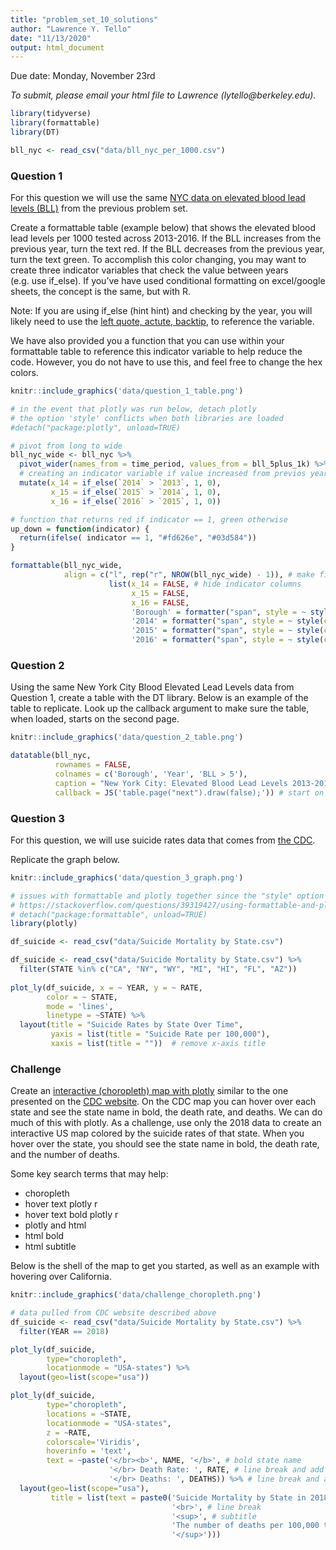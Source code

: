 ```yaml
---
title: "problem_set_10_solutions"
author: "Lawrence Y. Tello"
date: "11/13/2020"
output: html_document
---
```


Due date: Monday, November 23rd

*To submit, please email your html file to Lawrence (lytello@berkeley.edu).*

```r
library(tidyverse)
library(formattable)
library(DT)
```

```r
bll_nyc <- read_csv("data/bll_nyc_per_1000.csv")
```

### Question 1

For this question we will use the same [NYC data on elevated blood lead levels (BLL)](https://data.cityofnewyork.us/Health/Children-Under-6-yrs-with-Elevated-Blood-Lead-Leve/tnry-kwh5) from the previous problem set.

Create a formattable table (example below) that shows the elevated blood lead levels per 1000 tested across 2013-2016. If the BLL increases from the previous year, turn the text red. If the BLL decreases from the previous year, turn the text green. To accomplish this color changing, you may want to create three indicator variables that check the value between years (e.g. use if_else). If you've have used conditional formatting on excel/google sheets, the concept is the same, but with R. 

Note: If you are using if_else (hint hint) and checking by the year, you will likely need to use the [left quote, actute, backtip](https://www.computerhope.com/jargon/b/backquot.htm#:~:text=Alternatively%20known%20as%20acute%2C%20backtick,keyboard%20key%20as%20the%20tilde.), to reference the variable. 

We have also provided you a function that you can use within your formattable table to reference this indicator variable to help reduce the code. However, you do not have to use this, and feel free to change the hex colors. 

```r
knitr::include_graphics('data/question_1_table.png')
```

```r
# in the event that plotly was run below, detach plotly
# the option 'style' conflicts when both libraries are loaded
#detach("package:plotly", unload=TRUE)

# pivot from long to wide
bll_nyc_wide <- bll_nyc %>%
  pivot_wider(names_from = time_period, values_from = bll_5plus_1k) %>%
  # creating an indicator variable if value increased from previos year
  mutate(x_14 = if_else(`2014` > `2013`, 1, 0),
         x_15 = if_else(`2015` > `2014`, 1, 0),
         x_16 = if_else(`2016` > `2015`, 1, 0))

# function that returns red if indicator == 1, green otherwise
up_down = function(indicator) {
  return(ifelse( indicator == 1, "#fd626e", "#03d584"))
}

formattable(bll_nyc_wide,
            align = c("l", rep("r", NROW(bll_nyc_wide) - 1)), # make first column left aligned
                      list(x_14 = FALSE, # hide indicator columns
                           x_15 = FALSE,
                           x_16 = FALSE,
                           'Borough' = formatter("span", style = ~ style(color = "grey", font.weight = "bold")), 
                           '2014' = formatter("span", style = ~ style(color = up_down(x_14))),
                           '2015' = formatter("span", style = ~ style(color = up_down(x_15))),
                           '2016' = formatter("span", style = ~ style(color = up_down(x_16)))))

```
\newpage

### Question 2

Using the same New York City Blood Elevated Lead Levels data from Question 1, create a table with the DT library. Below is an example of the table to replicate. Look up the callback argument to make sure the table, when loaded, starts on the second page.

```r
knitr::include_graphics('data/question_2_table.png')
```

```r
datatable(bll_nyc, 
          rownames = FALSE,
          colnames = c('Borough', 'Year', 'BLL > 5'),
          caption = "New York City: Elevated Blood Lead Levels 2013-2016 by Borough",
          callback = JS('table.page("next").draw(false);')) # start on second page
```

\newpage

### Question 3

For this question, we will use suicide rates data that comes from [the CDC](https://www.cdc.gov/nchs/pressroom/sosmap/suicide-mortality/suicide.htm). 

Replicate the graph below. 

```r
knitr::include_graphics('data/question_3_graph.png')
```

```r
# issues with formattable and plotly together since the "style" option overlap
# https://stackoverflow.com/questions/39319427/using-formattable-and-plotly-simultaneously
# detach("package:formattable", unload=TRUE)
library(plotly)

df_suicide <- read_csv("data/Suicide Mortality by State.csv")
```


```r


df_suicide <- read_csv("data/Suicide Mortality by State.csv") %>%
  filter(STATE %in% c("CA", "NY", "WY", "MI", "HI", "FL", "AZ"))
 
plot_ly(df_suicide, x = ~ YEAR, y = ~ RATE, 
        color = ~ STATE,  
        mode = 'lines',
        linetype = ~STATE) %>%
  layout(title = "Suicide Rates by State Over Time",
         yaxis = list(title = "Suicide Rate per 100,000"),
         xaxis = list(title = ""))  # remove x-axis title
```

\newpage

### Challenge

Create an [interactive (choropleth) map with plotly](https://plotly.com/r/choropleth-maps/) similar to the one presented on the [CDC website](https://www.cdc.gov/nchs/pressroom/sosmap/suicide-mortality/suicide.htm). On the CDC map you can hover over each state and see the state name in bold, the death rate, and deaths. We can do much of this with plotly. As a challenge, use only the 2018 data to create an interactive US map colored by the suicide rates of that state. When you hover over the state, you should see the state name in bold, the death rate, and the number of deaths. 

Some key search terms that may help: 

* choropleth
* hover text plotly r
* hover text bold plotly r
* plotly and html
* html bold
* html subtitle

Below is the shell of the map to get you started, as well as an example with hovering over California.

```r
knitr::include_graphics('data/challenge_choropleth.png')
```

```r
# data pulled from CDC website described above 
df_suicide <- read_csv("data/Suicide Mortality by State.csv") %>%
  filter(YEAR == 2018)

plot_ly(df_suicide,
        type="choropleth",
        locationmode = "USA-states") %>%
  layout(geo=list(scope="usa")) 
```

```r
plot_ly(df_suicide,
        type="choropleth", 
        locations = ~STATE,
        locationmode = "USA-states", 
        z = ~RATE,
        colorscale='Viridis',
        hoverinfo = 'text',
        text = ~paste('</br><b>', NAME, '</b>', # bold state name
                      '</br> Death Rate: ', RATE, # line break and add rate
                      '</br> Deaths: ', DEATHS)) %>% # line break and add rate
  layout(geo=list(scope="usa"),
         title = list(text = paste0('Suicide Mortality by State in 2018',
                                    '<br>', # line break
                                    '<sup>', # subtitle
                                    'The number of deaths per 100,000 total population',
                                    '</sup>')))
```

